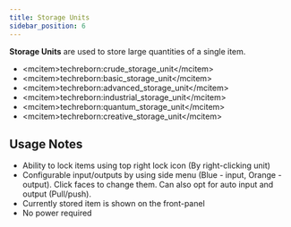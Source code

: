 ```yaml
---
title: Storage Units
sidebar_position: 6
---
```


<ItemImage file="basic_storage_unit" alt="Item Storage" size="200" />


**Storage Units** are used to store large quantities of a single item.

- \<mcitem\>techreborn:crude_storage_unit\</mcitem\>
- \<mcitem\>techreborn:basic_storage_unit\</mcitem\>
- \<mcitem\>techreborn:advanced_storage_unit\</mcitem\>
- \<mcitem\>techreborn:industrial_storage_unit\</mcitem\>
- \<mcitem\>techreborn:quantum_storage_unit\</mcitem\>
- \<mcitem\>techreborn:creative_storage_unit\</mcitem\>

## Usage Notes

- Ability to lock items using top right lock icon (By right-clicking unit)
- Configurable input/outputs by using side menu (Blue - input, Orange - output). Click faces to change them. Can also opt for auto input and output (Pull/push).
- Currently stored item is shown on the front-panel
- No power required
